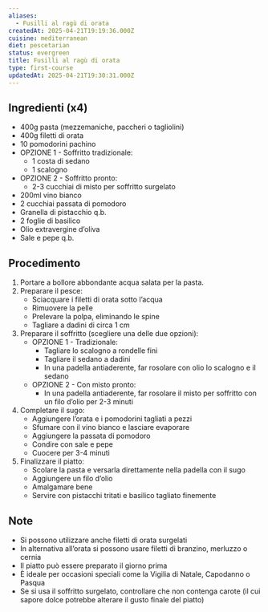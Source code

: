 ```yaml
---
aliases:
  - Fusilli al ragù di orata
createdAt: 2025-04-21T19:19:36.000Z
cuisine: mediterranean
diet: pescetarian
status: evergreen
title: Fusilli al ragù di orata
type: first-course
updatedAt: 2025-04-21T19:30:31.000Z
---
```

## Ingredienti (x4)

- 400g pasta (mezzemaniche, paccheri o tagliolini)
- 400g filetti di orata
- 10 pomodorini pachino
- OPZIONE 1 - Soffritto tradizionale:
  - 1 costa di sedano
  - 1 scalogno
- OPZIONE 2 - Soffritto pronto:
  - 2-3 cucchiai di misto per soffritto surgelato
- 200ml vino bianco
- 2 cucchiai passata di pomodoro
- Granella di pistacchio q.b.
- 2 foglie di basilico
- Olio extravergine d’oliva
- Sale e pepe q.b.

## Procedimento

1. Portare a bollore abbondante acqua salata per la pasta.
2. Preparare il pesce:
   - Sciacquare i filetti di orata sotto l’acqua
   - Rimuovere la pelle
   - Prelevare la polpa, eliminando le spine
   - Tagliare a dadini di circa 1 cm
3. Preparare il soffritto (scegliere una delle due opzioni):
   - OPZIONE 1 - Tradizionale:
     - Tagliare lo scalogno a rondelle fini
     - Tagliare il sedano a dadini
     - In una padella antiaderente, far rosolare con olio lo scalogno e il sedano
   - OPZIONE 2 - Con misto pronto:
     - In una padella antiaderente, far rosolare il misto per soffritto con un filo d’olio per 2-3 minuti
4. Completare il sugo:
   - Aggiungere l’orata e i pomodorini tagliati a pezzi
   - Sfumare con il vino bianco e lasciare evaporare
   - Aggiungere la passata di pomodoro
   - Condire con sale e pepe
   - Cuocere per 3-4 minuti
5. Finalizzare il piatto:
   - Scolare la pasta e versarla direttamente nella padella con il sugo
   - Aggiungere un filo d’olio
   - Amalgamare bene
   - Servire con pistacchi tritati e basilico tagliato finemente

## Note

- Si possono utilizzare anche filetti di orata surgelati
- In alternativa all’orata si possono usare filetti di branzino, merluzzo o cernia
- Il piatto può essere preparato il giorno prima
- È ideale per occasioni speciali come la Vigilia di Natale, Capodanno o Pasqua
- Se si usa il soffritto surgelato, controllare che non contenga carote (il cui sapore dolce potrebbe alterare il gusto finale del piatto)

